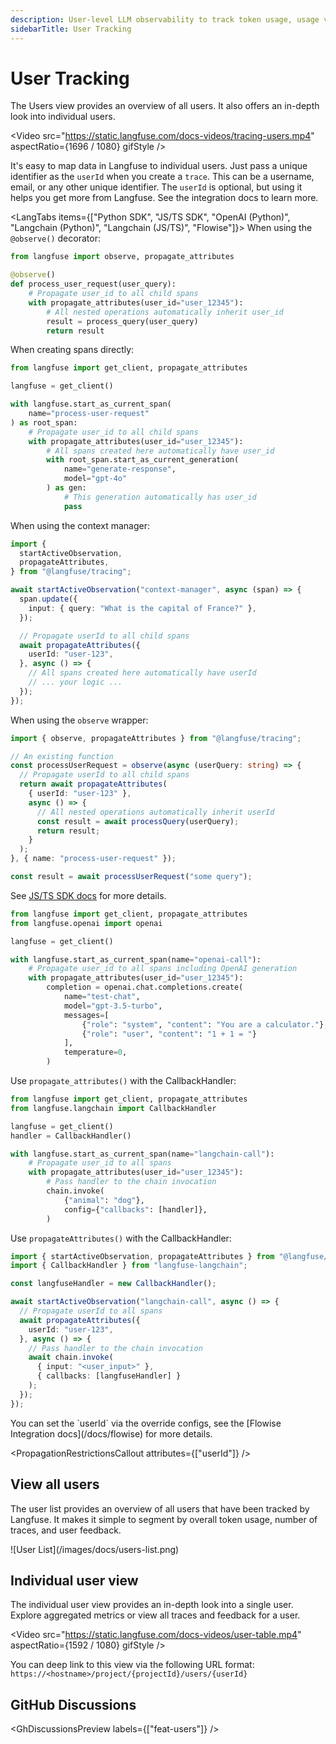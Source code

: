 ```yaml
---
description: User-level LLM observability to track token usage, usage volume and individual user feedback.
sidebarTitle: User Tracking
---
```



# User Tracking

The Users view provides an overview of all users. It also offers an in-depth look into individual users.

<Video
  src="https://static.langfuse.com/docs-videos/tracing-users.mp4"
  aspectRatio={1696 / 1080}
  gifStyle
/>

It's easy to map data in Langfuse to individual users. Just pass a unique identifier as the `userId` when you create a `trace`. This can be a username, email, or any other unique identifier. The `userId` is optional, but using it helps you get more from Langfuse. See the integration docs to learn more.

<LangTabs items={["Python SDK", "JS/TS SDK", "OpenAI (Python)", "Langchain (Python)", "Langchain (JS/TS)", "Flowise"]}>
<Tab>
When using the `@observe()` decorator:

```python
from langfuse import observe, propagate_attributes

@observe()
def process_user_request(user_query):
    # Propagate user_id to all child spans
    with propagate_attributes(user_id="user_12345"):
        # All nested operations automatically inherit user_id
        result = process_query(user_query)
        return result
```

When creating spans directly:

```python
from langfuse import get_client, propagate_attributes

langfuse = get_client()

with langfuse.start_as_current_span(
    name="process-user-request"
) as root_span:
    # Propagate user_id to all child spans
    with propagate_attributes(user_id="user_12345"):
        # All spans created here automatically have user_id
        with root_span.start_as_current_generation(
            name="generate-response",
            model="gpt-4o"
        ) as gen:
            # This generation automatically has user_id
            pass
```

</Tab>
<Tab title="JS/TS SDK">

When using the context manager:

```ts
import {
  startActiveObservation,
  propagateAttributes,
} from "@langfuse/tracing";

await startActiveObservation("context-manager", async (span) => {
  span.update({
    input: { query: "What is the capital of France?" },
  });

  // Propagate userId to all child spans
  await propagateAttributes({
    userId: "user-123",
  }, async () => {
    // All spans created here automatically have userId
    // ... your logic ...
  });
});
```

When using the `observe` wrapper:

```ts
import { observe, propagateAttributes } from "@langfuse/tracing";

// An existing function
const processUserRequest = observe(async (userQuery: string) => {
  // Propagate userId to all child spans
  return await propagateAttributes(
    { userId: "user-123" },
    async () => {
      // All nested operations automatically inherit userId
      const result = await processQuery(userQuery);
      return result;
    }
  );
}, { name: "process-user-request" });

const result = await processUserRequest("some query");
```

See [JS/TS SDK docs](/docs/sdk/typescript/guide) for more details.

</Tab>
<Tab>

```python
from langfuse import get_client, propagate_attributes
from langfuse.openai import openai

langfuse = get_client()

with langfuse.start_as_current_span(name="openai-call"):
    # Propagate user_id to all spans including OpenAI generation
    with propagate_attributes(user_id="user_12345"):
        completion = openai.chat.completions.create(
            name="test-chat",
            model="gpt-3.5-turbo",
            messages=[
                {"role": "system", "content": "You are a calculator."},
                {"role": "user", "content": "1 + 1 = "}
            ],
            temperature=0,
        )
```

</Tab>
<Tab title="Langchain (Python)">

Use `propagate_attributes()` with the CallbackHandler:

```python
from langfuse import get_client, propagate_attributes
from langfuse.langchain import CallbackHandler

langfuse = get_client()
handler = CallbackHandler()

with langfuse.start_as_current_span(name="langchain-call"):
    # Propagate user_id to all spans
    with propagate_attributes(user_id="user_12345"):
        # Pass handler to the chain invocation
        chain.invoke(
            {"animal": "dog"},
            config={"callbacks": [handler]},
        )
```

</Tab>
<Tab title="Langchain (JS/TS)">

Use `propagateAttributes()` with the CallbackHandler:

```ts
import { startActiveObservation, propagateAttributes } from "@langfuse/tracing";
import { CallbackHandler } from "langfuse-langchain";

const langfuseHandler = new CallbackHandler();

await startActiveObservation("langchain-call", async () => {
  // Propagate userId to all spans
  await propagateAttributes({
    userId: "user-123",
  }, async () => {
    // Pass handler to the chain invocation
    await chain.invoke(
      { input: "<user_input>" },
      { callbacks: [langfuseHandler] }
    );
  });
});
```

</Tab>

<Tab title="Flowise">
You can set the `userId` via the override configs, see the [Flowise Integration docs](/docs/flowise) for more details.

</Tab>

</LangTabs>

<PropagationRestrictionsCallout attributes={["userId"]} />

## View all users

The user list provides an overview of all users that have been tracked by Langfuse. It makes it simple to segment by overall token usage, number of traces, and user feedback.

<Frame fullWidth>![User List](/images/docs/users-list.png)</Frame>

## Individual user view

The individual user view provides an in-depth look into a single user. Explore aggregated metrics or view all traces and feedback for a user.

<Video
  src="https://static.langfuse.com/docs-videos/user-table.mp4"
  aspectRatio={1592 / 1080}
  gifStyle
/>

You can deep link to this view via the following URL format: `https://<hostname>/project/{projectId}/users/{userId}`

## GitHub Discussions


<GhDiscussionsPreview labels={["feat-users"]} />
